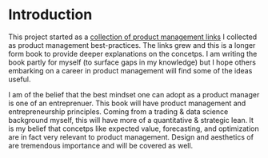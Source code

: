 # Introduction

This project started as a [collection of product management links](https://github.com/iveksl2/product_management_links) I collected as product management best-practices. The links grew and this is a longer form book to provide deeper explanations on the concetps. I am writing the book partly for myself (to surface gaps in my knowledge) but I hope others embarking on a career in product management will find some of the ideas useful.  

I am of the belief that the best mindset one can adopt as a product manager is one of an entreprenuer. This book will have product management and entrepreneurship principles. Coming from a trading & data science background myself, this will have more of a quantitative & strategic lean. It is my belief that concetps like expected value, forecasting, and optimization are in fact very relevant to product management. Design and aesthetics of are tremendous importance and will be covered as well. 





